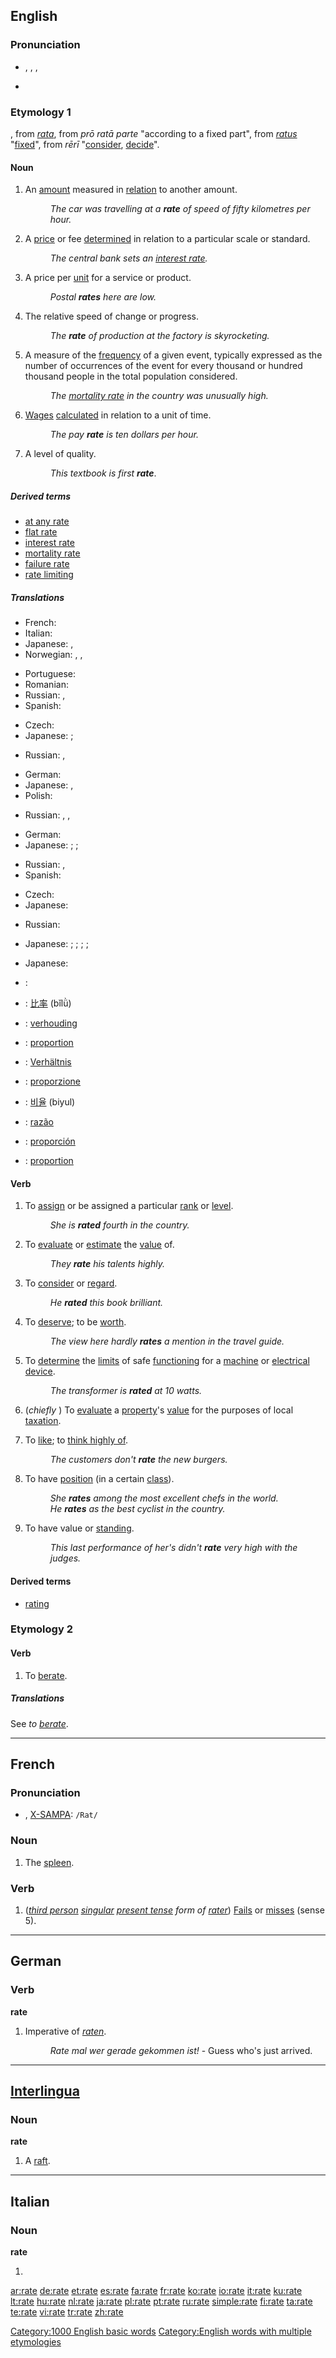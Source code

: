 {{wikipedia|Rate (disambiguation)}}
{{also|Rate|raté}}
==English==

===Pronunciation===
* {{enPR|rāt}}, {{IPA|/ɹeɪt/}}, {{SAMPA|/r\eIt/}},
* {{audio|en-us-rate.ogg|Audio (US)}}
: {{rhymes|eɪt}}

===Etymology 1===
{{etyl|fro}}, from {{ML.}} ''[[rata]]'', from {{etyl|la}}''prō ratā parte'' "according to a fixed part", from ''[[ratus]]'' "[[fix]]ed", from ''rērī'' "[[consider]], [[decide]]".

{{wikipedia}}

====Noun====
{{en-noun}}

# An [[amount]] measured in [[relation]] to another amount.
#: ''The car was travelling at a '''rate''' of speed of fifty kilometres per hour.''
# A [[price]] or fee [[determined]] in relation to a particular scale or standard.
#: ''The central bank sets an [[interest rate]].''
# A price per [[unit]] for a service or product.
#: ''Postal '''rates''' here are low.''
# The relative speed of change or progress.
#: ''The '''rate''' of production at the factory is skyrocketing.''
# {{statistics}} A measure of the [[frequency]] of a given event, typically expressed as the number of occurrences of the event for every thousand or hundred thousand people in the total population considered.
#: ''The [[mortality rate]] in the country was unusually high.''
# [[wage|Wages]] [[calculate]]d in relation to a unit of time.
#: ''The pay '''rate''' is ten dollars per hour.''
# A level of quality.
#: ''This textbook is first '''rate'''''.

=====Derived terms=====
<!-- compounds -->
* [[at any rate]]
* [[flat rate]]
* [[interest rate]]
* [[mortality rate]]
* [[failure rate]]
* [[rate limiting]]

=====Translations=====
{{trans-top|amount measured in relation to another amount}}
* French: {{t+|fr|taux}}
* Italian: {{t+|it|tasso}}
* Japanese: {{t|ja|比率|tr=hiritsu|sc=Jpan}}, {{t|ja|割合|tr=wariai|sc=Jpan}}
* Norwegian: {{t|no|hyppighet}}, {{t-|no|prosent}}, {{t+|no|tall}}
{{trans-mid}}
* Portuguese: {{t+|pt|taxa|f}}
* Romanian: {{t|ro|rată|f}}
* Russian: {{t|ru|пропорция|f|tr=propórtsija|sc=Cyrl}}, {{t+|ru|отношение|n|tr=otnošénije|sc=Cyrl}}
* Spanish: {{t+|es|tasa|f}}
{{trans-bottom}}

{{trans-top|price or fee determined in relation to a particular scale or standard}}
* Czech: {{t-|cs|sazba|f}}
* Japanese: {{t|ja|割合|tr=wariai|sc=Jpan}}; {{qualifier|fee}} {{t|ja|利率|tr=riritsu|sc=Jpan}}
{{trans-mid}}
* Russian: {{t+|ru|ставка|f|tr=stávka|sc=Cyrl}}, {{t+|ru|процент|m|tr=procént|sc=Cyrl}}
{{trans-bottom}}

{{trans-top|price per unit for a service or product}}
* German: {{t+|de|Rate|f}}
* Japanese: {{t|ja|比率|tr=hiritsu|sc=Jpan}}, {{t|ja|割合|tr=wariai|sc=Jpan}}
* Polish: {{t|pl|taryfa|f}}
{{trans-mid}}
* Russian: {{t+|ru|тариф|tr=taríf|sc=Cyrl}}, {{t+|ru|расценка|f|tr=rascénka|sc=Cyrl}}, {{t+|ru|цена|f|tr=cená|sc=Cyrl}}
{{trans-bottom}}

{{trans-top|relative speed}}
* German: {{t+|de|Rate|f}}
* Japanese: {{t|ja|割合|tr=wariai|sc=Jpan}}; {{qualifier|production speed}} {{t|ja|生産速度|tr=sēsan sokudo|sc=Jpan}}; {{qualifier|growth of a company, country}} {{t|ja|成長率|tr=seichōritsu|sc=Jpan}}
{{trans-mid}}
* Russian: {{t+|ru|скорость|f|tr=skórost’|sc=Cyrl}}, {{t|ru|темп|m|tr=temp|sc=Cyrl}}
* Spanish: {{t+|es|velocidad|f}}
{{trans-bottom}}

{{trans-top|statistics: a measure of the frequency of a given event}}
* Czech: {{t-|cs|-ost|f}}
* Japanese: {{qualifier|mortality rate}} {{t|ja|死亡率|tr=shibōritsu|sc=Jpan}}
{{trans-mid}}
* Russian: {{t+|ru|уровень|m|tr=úroven’|sc=Cyrl}}
{{trans-bottom}}

{{trans-top|wages calculated in relation to a unit of time}}
* Japanese: {{t|ja|割合|tr=wariai|sc=Jpan}}; {{qualifier|per hour}} {{t|ja|時給|tr=jikyū|sc=Jpan}}; {{qualifier|per day}} {{t|ja|日給|tr=nikkyū|sc=Jpan}}; {{qualifier|per month}} {{t-|ja|月給|tr=gekkyū|sc=Jpan}}; {{qualifier|per year}} {{t|ja|年収|tr=nenshū|sc=Jpan}}
{{trans-mid}}
{{trans-bottom}}

{{trans-top|level of quality}}
* Japanese: {{t+|ja|級|tr=kyū|sc=Jpan}}
{{trans-mid}}
{{trans-bottom}}

{{checktrans}}
{{trans-top|Ratio}}
* {{ttbc|Arabic}}: {{Arab|[[معدل]]}} {{IPAchar|(moʕáddal)}} {{m}}
* {{ttbc|Chinese}}: [[比率]] (bǐlǜ)
* {{ttbc|Dutch}}: [[verhouding]] {{f}}
* {{ttbc|French}}: [[proportion]] {{f}}
* {{ttbc|German}}: [[Verhältnis]] {{n}}
{{trans-mid}}
* {{ttbc|Italian}}: [[proporzione]] {{f}}
* {{ttbc|Korean}}: [[비율]] (biyul)
* {{ttbc|Portuguese}}: [[razão]] {{f}}
* {{ttbc|Spanish}}: [[proporción]] {{f}}
* {{ttbc|Swedish}}: [[proportion]] {{c}}
{{trans-bottom}}

====Verb====
{{en-verb|rat|ing}}

# {{transitive}} To [[assign]] or be assigned a particular [[rank]] or [[level]].
#: ''She is '''rated''' fourth in the country.''
# {{transitive}} To [[evaluate]] or [[estimate]] the [[value]] of.
#: ''They '''rate''' his talents highly.''
# {{transitive}} To [[consider]] or [[regard]].
#: ''He '''rated''' this book brilliant.''
# {{transitive}} To [[deserve]]; to be [[worth]].
#: ''The view here hardly '''rates''' a mention in the travel guide.''
# {{transitive}} To [[determine]] the [[limit]]s of safe [[function]]ing for a [[machine]] or [[electrical]] [[device]].
#: ''The transformer is '''rated''' at 10 watts.''
# {{transitive}} (''chiefly {{UK}}'') To [[evaluate]] a [[property]]'s [[value]] for the purposes of local [[taxation]].
# {{transitive}}  {{informal}} To [[like]]; to [[think highly of]].
#: ''The customers don't '''rate''' the new burgers.''
# {{intransitive}} To have [[position]] (in a certain [[class]]).
#: ''She '''rates''' among the most excellent chefs in the world.''
#: ''He '''rates''' as the best cyclist in the country.''
# {{intransitive}} To have value or [[standing]].
#: ''This last performance of her's didn't '''rate''' very high with the judges.''

====Derived terms====
* [[rating]]

===Etymology 2===

====Verb====
{{en-verb|rat|es}}

# {{transitive}} To [[berate]].

=====Translations=====
See ''to [[berate]]''.

[[Category:1000 English basic words]]
[[Category:English words with multiple etymologies]]

----

==French==

===Pronunciation===
* {{IPA|/ʁat/|lang=fr}}, [[w:X-SAMPA|X-SAMPA]]: <tt>/Rat/</tt>

===Noun===
{{fr-noun|f}}

# The [[spleen]].

===Verb===
{{infl|fr|verb form}}

# {{transitive}} (''[[third person]] [[singular]] [[present tense]] form of [[rater]]'') [[Fail]]s or [[miss]]es (sense 5).

----

==German==

===Verb===
'''rate'''

# Imperative of ''[[raten]]''.
#: ''Rate mal wer gerade gekommen ist!'' - Guess who's just arrived.

----

==[[Interlingua]]==

===Noun===
'''rate'''

# A [[raft]].

----

==Italian==

===Noun===
'''rate''' {{f}}

# {{plural of|[[rata]]|lang=Italian}}

[[ar:rate]]
[[de:rate]]
[[et:rate]]
[[es:rate]]
[[fa:rate]]
[[fr:rate]]
[[ko:rate]]
[[io:rate]]
[[it:rate]]
[[ku:rate]]
[[lt:rate]]
[[hu:rate]]
[[nl:rate]]
[[ja:rate]]
[[pl:rate]]
[[pt:rate]]
[[ru:rate]]
[[simple:rate]]
[[fi:rate]]
[[ta:rate]]
[[te:rate]]
[[vi:rate]]
[[tr:rate]]
[[zh:rate]]